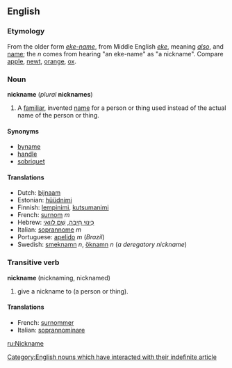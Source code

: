 ==English==
===Etymology===
From the older form ''[[eke-name]]'', from Middle English ''[[eke]]'', meaning ''[[also]]'', and [[name]]; the ''n'' comes from hearing "an eke-name" as "a nickname".  Compare [[apple]], [[newt]], [[orange]], [[ox]].
[[Category:English nouns which have interacted with their indefinite article]]

===Noun===
'''nickname''' (''plural'' '''nicknames''')

#A [[familiar]], invented [[name]] for a person or thing used instead of the actual name of the person or thing.

====Synonyms====
*[[byname]]
*[[handle]]
*[[sobriquet]]

====Translations====
*Dutch: [[bijnaam]]
*Estonian: [[hüüdnimi]]
*Finnish: [[lempinimi]], [[kutsumanimi]]
*French: [[surnom]] ''m''
*Hebrew: [[כינוי חיבה|כִּינּוּי חִיבָּה]], [[שם לוואי|שֵׁם לווַאי]]
*Italian: [[soprannome]] ''m''
*Portuguese: [[apelido]] ''m'' (''Brazil'') <!-- I think that apelido in portugal has another meaning -->
*Swedish: [[smeknamn]] ''n'', [[öknamn]] ''n'' (''a deregatory nickname'')

===Transitive verb===
'''nickname''' (nicknaming, nicknamed)

#give a nickname to (a person or thing).

====Translations====
*French: [[surnommer]]
*Italian: [[soprannominare]]

[[ru:Nickname]]